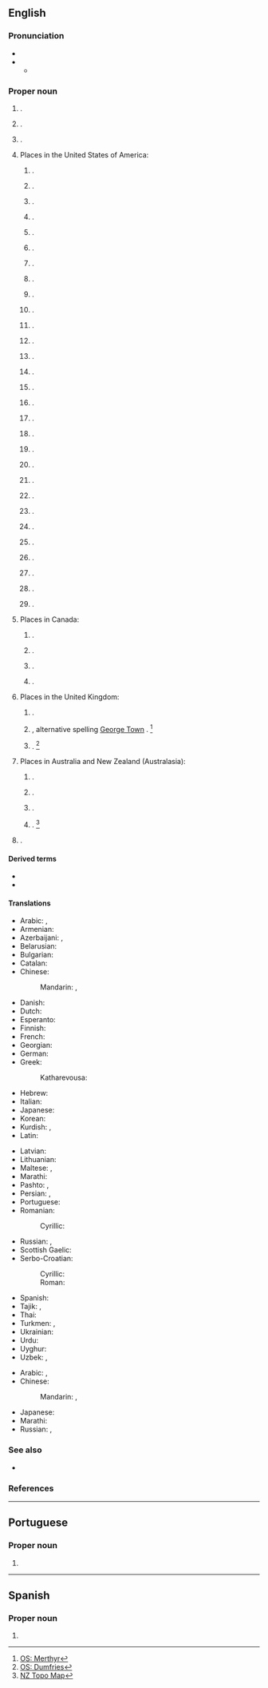 {{also|George Town}}
{{slim-wikipedia|Georgetown (disambiguation)}}
==English==
{{wikipedia}}

===Pronunciation===
* {{homophones|en|George Town}}
* {{IPA|en|/ˈd͡ʒɔː(ɹ)d͡ʒtaʊn/}}
** {{audio|en|LL-Q1860 (eng)-Vealhurl-Georgetown.wav|Audio (UK)}}

===Proper noun===
{{en-proper noun}}

# {{place|en|capital city|c/Guyana|;|named for {{w|George III of the United Kingdom}}}}.
# {{place|en|town|island/Saint Vincent}}.
# {{place|en|capital city|terr/Ascension Island|;|named for George III}}.
# Places in the United States of America:
## {{place|en|village|s/Alaska|;|named for traders George Hoffman, George Fredericks, and George Morgan}}.
## {{place|en|town|s/Arkansas}}.
## {{place|en|CDP|co/El Dorado County|s/California|c/US|;|named for British politician {{w|George Phipps, 2nd Marquess of Normanby}}}}.
## {{place|en|a=A territorial charter|municipality/county seat|co/Clear Creek County|s/Colorado|;|named for founder George Griffith}}.
## {{place|en|town/county seat|co/Sussex County|s/Delaware|;|named for Delaware statesman George Mitchell}}.
## {{place|en|city/county seat|co/Quitman County|s/Georgia|c/US|named for the neighborhood of Washington, D.C.}}.
## {{place|en|city|s/Idaho|;|named for {{w|George Q. Cannon}}, an early high-ranking Mormon}}.
## {{place|en|city|s/Illinois|;|perhaps named for landowner George Beckwith, or George Haworth, son of James Haworth, who platted the city}}.
## {{place|en|town|s/Indiana|;|named for George Waltz, who platted the town}}.
## {{place|en|city/county seat|co/Scott County|s/Kentucky|;|named for {{w|George Washington}}}}.
## {{place|en|village|s/Louisiana}}.
## {{place|en|town|s/Maine}}.
## {{place|en|town|s/Massachusetts}}.
## {{place|en|city|s/Minnesota}}.
## {{place|en|town|s/Mississippi}}.
## {{place|en|town|s/New York}}.
## {{place|en|village/county seat|co/Brown County|s/Ohio|;|named for the city in Kentucky}}.
## {{place|en|borough|county/Beaver County|s/Pennsylvania}}.
## {{place|en|CDP|county/Lancaster County|s/Pennsylvania}}.
## {{place|en|CDP|county/Luzerne County|s/Pennsylvania}}.
## {{place|en|city/county seat|co/Georgetown County|s/South Carolina|;|named for George III}}.
## {{place|en|city/county seat|co/Williamson County|s/Texas|;|named for landowner {{w|George Washington Glasscock}}}}.
## {{place|en|a=A historic|neighborhood|of|city/Washington, D.C.|;|named for {{w|George II of Great Britain}}}}.
## {{place|en|unincorporated community|county/Berkeley County|s/West Virginia}}.
## {{place|en|unincorporated community|county/Lewis County|s/West Virginia}}.
## {{place|en|unincorporated community|county/Marshall County|s/West Virginia}}.
## {{place|en|unincorporated community|county/Monongalia County|s/West Virginia|;|named for early settler George Pratt}}.
## {{place|en|town|county/Polk County|s/Wisconsin}}.
## {{place|en|town|county/Price County|s/Wisconsin}}.
# Places in Canada:
## {{place|en|ghost town|p/Alberta}}.
## {{place|en|village|p/Newfoundland and Labrador}}.
## {{place|en|community|p/Ontario|;|named for Canadian businessman {{w|George Kennedy (businessman)|George Kennedy}}}}.
## {{place|en|town|p/Prince Edward Island|;|named for George III}}.
# Places in the United Kingdom:
## {{place|en|suburb|town/Tredegar|cobor/Blaenau Gwent|cc/Wales}} {{q|[[OS]] grid ref SO1408}}.
## {{place|en|suburb|town/Merthyr Tydfil|cobor/Merthyr Tydfil|cc/Wales}}, alternative spelling [[George Town]] {{q|OS grid ref SO0406}}. <ref>[https://getoutside.ordnancesurvey.co.uk/local/georgetown-merthyr-tydfil-merthyr-tudful OS: Merthyr]</ref>
## {{place|en|suburb|town/Dumfries|carea/Dumfries and Galloway|cc/Scotland}} {{q|OS grid ref NX9975}}. <ref>[https://getoutside.ordnancesurvey.co.uk/local/georgetown-dumfries-and-galloway OS: Dumfries]</ref>
# Places in Australia and New Zealand (Australasia):
## {{place|en|suburb|city/Newcastle|s/New South Wales|c/Australia|;|named for landowner George Moate}}.
## {{place|en|town|s/Queensland|;|named for early gold commissioner Howard St George}}.
## {{place|en|town|s/South Australia}}.
## {{place|en|suburb|city/Invercargill|c/New Zealand}}. <ref>[https://www.topomap.co.nz/NZTopoMap/nz15454/Georgetown/ NZ Topo Map]</ref>
# {{lb|en|informal}} {{w|Georgetown University}}.

====Derived terms====
* {{l|en|Georgetown County}}
* {{l|en|Georgetowner}}

====Translations====
{{trans-top|capital of Guyana}}
* Arabic: {{t|ar|جُورْجْتَاوْن|m|tr=jurjtawn}}, {{t|ar|جُورْج تَاوْن|m|tr=jurj tawn}}
* Armenian: {{t|hy|Ջորջտաուն}}
* Azerbaijani: {{t|az|Corctaun}}, {{t|az|Ҹорҹтаун}}
* Belarusian: {{t|be|Джорджтаўн}}
* Bulgarian: {{t|bg|Джорджтаун}}
* Catalan: {{t|ca|Georgetown}}
* Chinese:
*: Mandarin: {{t+|cmn|喬治敦}}, {{t+|cmn|乔治敦|tr=Qiáozhìdūn}}
* Danish: {{t|da|Georgetown}}
* Dutch: {{t|nl|Georgetown}}
* Esperanto: {{t|eo|Ĝorĝtaŭno}}
* Finnish: {{t|fi|Georgetown}}
* French: {{t+|fr|Georgetown}}
* Georgian: {{t|ka|ჯორჯტაუნი}}
* German: {{t+|de|Georgetown}}
* Greek: {{t|el|Τζόρτζταουν}}
*: Katharevousa: {{t|el|Τζώρτζταουν}}
* Hebrew: {{t|he|ג׳ורג׳ טאון}}
* Italian: {{t|it|Georgetown}}
* Japanese: {{t|ja|ジョージタウン|tr=Jōjitaun}}
* Korean: {{t+|ko|^조지타운}}
* Kurdish: {{t+|ckb|جۆرج تاون}}, {{t+|kmr|Corctawn}}
* Latin: {{t|la|Georgiopolis}}
{{trans-mid}}
* Latvian: {{t|lv|Džordžtauna}}
* Lithuanian: {{t|lt|Džordžtaunas}}
* Maltese: {{t|mt|Ġorġtawn}}, {{t|mt|Belt ta' Ġorġ}}
* Marathi: {{t|mr|जॉर्जटाउन|n}}
* Pashto: {{t|ps|جورج ټون|tr=jorj ṭaun}}, {{t|ps|جورج ټاون|tr=jorj ṭāūn}}
* Persian: {{t|fa|جورج تاون|tr=jorj tâun}}, {{t|fa|جورج تائون|tr=jorj tâ'un}}
* Portuguese: {{t+|pt|Georgetown}}
* Romanian: {{t+|ro|Georgetown}}
*: Cyrillic: {{t|ro|Ӂеорӂетаун}}
* Russian: {{t+|ru|Джо́рджтаун|m}}, {{t+|ru|Джорджта́ун|m}}
* Scottish Gaelic: {{t|gd|Baile Dheòrsa}}
* Serbo-Croatian:
*: Cyrillic: {{t|sh|Џорџтаун|m}}
*: Roman: {{t|sh|Džordžtaun|m}}
* Spanish: {{t+|es|Georgetown}}
* Tajik: {{t|tg|Ҷорҷтаун}}, {{t|tg|جارجتون}}
* Thai: {{t|th|จอร์จทาวน์|tr=jòttaao}}
* Turkmen: {{t|tk|Джорджтаун}}, {{t|tk|Jorjtaun}}
* Ukrainian: {{t|uk|Джорджтаун}}
* Urdu: {{t|ur|جارج ٹاؤن|tr=jārj ṭāun}}
* Uyghur: {{t|ug|جورجتاۋن}}
* Uzbek: {{t|uz|Джорджтаун}}, {{t|uz|Djordjtaun}}
{{trans-bottom}}

{{trans-top|district of Washington, DC}}
* Arabic: {{t|ar|جُورْجْتَاوْن|m|tr=jurjtawn}}, {{t|ar|جُورْج تَاوْن|m|tr=jurj tawn}}
* Chinese:
*: Mandarin: {{t+|cmn|喬治敦}}, {{t+|cmn|乔治敦|tr=Qiáozhìdūn}}
{{trans-mid}}
* Japanese: {{t|ja|ジョージタウン|tr=Jōjitaun}}
* Marathi: {{t|mr|जॉर्जटाउन}}
* Russian: {{t+|ru|Джо́рджтаун|m}}, {{t+|ru|Джорджта́ун|m}}
{{trans-bottom}}

===See also===
* {{projectlink|wikipedia}}

===References===
<references/>

{{cln|en|eponyms}}
{{c|en|Universities}}

----

==Portuguese==

===Proper noun===
{{pt-proper noun|f}}

# {{place|pt|capital city|c/Guyana|t1=Georgetown}}

----

==Spanish==
{{wikipedia|lang=es}}

===Proper noun===
{{es-proper noun}}

# {{place|es|capital city|c/Guyana|t1=Georgetown}}